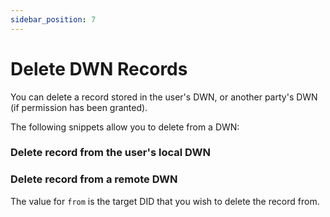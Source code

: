 ```yaml
---
sidebar_position: 7
---
```




# Delete DWN Records

You can delete a record stored in the user's DWN, or another party's DWN (if permission has been granted).

The following snippets allow you to delete from a DWN:

### Delete record from the user's local DWN

<CodeSnippet functionName='deleteFromLocalDWN'/>


### Delete record from a remote DWN

<CodeSnippet functionName='deleteRecordFromDid'/>

The value for `from` is the target DID that you wish to delete the record from.
